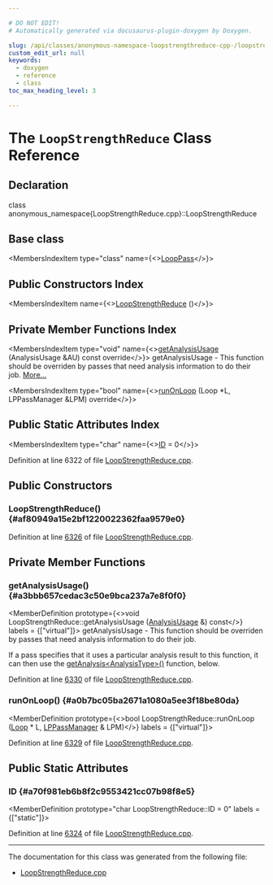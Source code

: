 ```yaml
---

# DO NOT EDIT!
# Automatically generated via docusaurus-plugin-doxygen by Doxygen.

slug: /api/classes/anonymous-namespace-loopstrengthreduce-cpp-/loopstrengthreduce
custom_edit_url: null
keywords:
  - doxygen
  - reference
  - class
toc_max_heading_level: 3

---
```





# The `LoopStrengthReduce` Class Reference

<DoxygenPage pluginConfig={pluginConfig}>



## Declaration

<CodeBlock>class anonymous_namespace{LoopStrengthReduce.cpp}::LoopStrengthReduce</CodeBlock>

## Base class

<MembersIndex>

<MembersIndexItem
  type="class"
  name={<><a href="/docs/api/classes/llvm/looppass">LoopPass</a></>}>
</MembersIndexItem>

</MembersIndex>

## Public Constructors Index

<MembersIndex>

<MembersIndexItem
  name={<><a href="#af80949a15e2bf1220022362faa9579e0">LoopStrengthReduce</a> ()</>}>
</MembersIndexItem>

</MembersIndex>

## Private Member Functions Index

<MembersIndex>

<MembersIndexItem
  type="void"
  name={<><a href="#a3bbb657cedac3c50e9bca237a7e8f0f0">getAnalysisUsage</a> (AnalysisUsage &amp;AU) const override</>}>
getAnalysisUsage - This function should be overriden by passes that need analysis information to do their job. <a href="#a3bbb657cedac3c50e9bca237a7e8f0f0">More...</a>
</MembersIndexItem>

<MembersIndexItem
  type="bool"
  name={<><a href="#a0b7bc05ba2671a1080a5ee3f18be80da">runOnLoop</a> (Loop &#42;L, LPPassManager &amp;LPM) override</>}>
</MembersIndexItem>

</MembersIndex>

## Public Static Attributes Index

<MembersIndex>

<MembersIndexItem
  type="char"
  name={<><a href="#a70f981eb6b8f2c9553421cc07b98f8e5">ID</a> = 0</>}>
</MembersIndexItem>

</MembersIndex>


Definition at line 6322 of file <a href="/docs/api/files/lib/lib/transforms/lib/transforms/scalar/loopstrengthreduce-cpp">LoopStrengthReduce.cpp</a>.

<SectionDefinition>

## Public Constructors

### LoopStrengthReduce() {#af80949a15e2bf1220022362faa9579e0}

<MemberDefinition
  prototype="LoopStrengthReduce::LoopStrengthReduce ()">

Definition at line <a href="/docs/api/files/lib/lib/transforms/lib/transforms/scalar/loopstrengthreduce-cpp/#l06326">6326</a> of file <a href="/docs/api/files/lib/lib/transforms/lib/transforms/scalar/loopstrengthreduce-cpp">LoopStrengthReduce.cpp</a>.
</MemberDefinition>

</SectionDefinition>

<SectionDefinition>

## Private Member Functions

### getAnalysisUsage() {#a3bbb657cedac3c50e9bca237a7e8f0f0}

<MemberDefinition
  prototype={<>void LoopStrengthReduce::getAnalysisUsage (<a href="/docs/api/classes/llvm/analysisusage">AnalysisUsage</a> &amp;) const</>}
  labels = {["virtual"]}>
getAnalysisUsage - This function should be overriden by passes that need analysis information to do their job.

If a pass specifies that it uses a particular analysis result to this function, it can then use the <a href="/docs/api/classes/llvm/pass/#a4863e5e463fb79955269fbf7fbf52b80">getAnalysis&lt;AnalysisType&gt;()</a> function, below.

Definition at line <a href="/docs/api/files/lib/lib/transforms/lib/transforms/scalar/loopstrengthreduce-cpp/#l06330">6330</a> of file <a href="/docs/api/files/lib/lib/transforms/lib/transforms/scalar/loopstrengthreduce-cpp">LoopStrengthReduce.cpp</a>.
</MemberDefinition>

### runOnLoop() {#a0b7bc05ba2671a1080a5ee3f18be80da}

<MemberDefinition
  prototype={<>bool LoopStrengthReduce::runOnLoop (<a href="/docs/api/classes/llvm/loop">Loop</a> &#42; L, <a href="/docs/api/classes/llvm/lppassmanager">LPPassManager</a> &amp; LPM)</>}
  labels = {["virtual"]}>

Definition at line <a href="/docs/api/files/lib/lib/transforms/lib/transforms/scalar/loopstrengthreduce-cpp/#l06329">6329</a> of file <a href="/docs/api/files/lib/lib/transforms/lib/transforms/scalar/loopstrengthreduce-cpp">LoopStrengthReduce.cpp</a>.
</MemberDefinition>

</SectionDefinition>

<SectionDefinition>

## Public Static Attributes

### ID {#a70f981eb6b8f2c9553421cc07b98f8e5}

<MemberDefinition
  prototype="char LoopStrengthReduce::ID = 0"
  labels = {["static"]}>

Definition at line <a href="/docs/api/files/lib/lib/transforms/lib/transforms/scalar/loopstrengthreduce-cpp/#l06324">6324</a> of file <a href="/docs/api/files/lib/lib/transforms/lib/transforms/scalar/loopstrengthreduce-cpp">LoopStrengthReduce.cpp</a>.
</MemberDefinition>

</SectionDefinition>

<hr/>

The documentation for this class was generated from the following file:

<ul>
<li><a href="/docs/api/files/lib/lib/transforms/lib/transforms/scalar/loopstrengthreduce-cpp">LoopStrengthReduce.cpp</a></li>
</ul>

</DoxygenPage>
